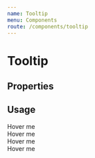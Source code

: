 ```yaml
---
name: Tooltip
menu: Components
route: /components/tooltip
---
```



# Tooltip

## Properties

<Props of={Tooltip} />

## Usage

<Playground>
  <Tooltip content="top" placement="top">
    Hover me
  </Tooltip>
  <br />
  <Tooltip content="left" placement="left">
    Hover me
  </Tooltip>
  <br />
  <Tooltip content="right" placement="right">
    Hover me
  </Tooltip>
  <br />
  <Tooltip content="bottom" placement="bottom">
    Hover me
  </Tooltip>
</Playground>
